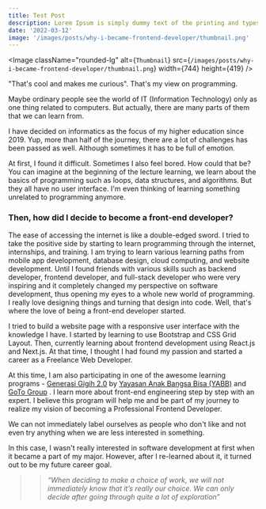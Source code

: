 ```yaml
---
title: Test Post
description: Lorem Ipsum is simply dummy text of the printing and typesetting industry. 
date: '2022-03-12'
image: '/images/posts/why-i-became-frontend-developer/thumbnail.png'
---
```

<Image
  className="rounded-lg"
  alt={`Thumbnail`}
  src={`/images/posts/why-i-became-frontend-developer/thumbnail.png`}
  width={744}
  height={419}
/>

"That's cool and makes me curious". That's my view on programming.

Maybe ordinary people see the world of IT (Information Technology) only as one thing related to computers. But actually, there are many parts of them that we can learn from.

I have decided on informatics as the focus of my higher education since 2019. Yup, more than half of the journey, there are a lot of challenges has been passed as well. Although sometimes it has to be full of emotion.

At first, I found it difficult. Sometimes I also feel bored. How could that be? You can imagine at the beginning of the lecture learning, we learn about the basics of programming such as loops, data structures, and algorithms. But they all have no user interface. I'm even thinking of learning something unrelated to programming anymore.

### Then, how did I decide to become a front-end developer?

The ease of accessing the internet is like a double-edged sword. I tried to take the positive side by starting to learn programming through the internet, internships, and training. I am trying to learn various learning paths from mobile app development, database design, cloud computing, and website development. Until I found friends with various skills such as backend developer, frontend developer, and full-stack developer who were very inspiring and it completely changed my perspective on software development, thus opening my eyes to a whole new world of programming. I really love designing things and turning that design into code. Well, that's where the love of being a front-end developer started.

I tried to build a website page with a responsive user interface with the knowledge I have. I started by learning to use Bootstrap and CSS Grid Layout. Then, currently learning about frontend development using React.js and Next.js. At that time, I thought I had found my passion and started a career as a Freelance Web Developer. 

At this time, I am also participating in one of the awesome learning programs - [Generasi Gigih 2.0](https://www.anakbangsabisa.org/generasi-gigih) by [Yayasan Anak Bangsa Bisa (YABB)](https://www.anakbangsabisa.org)  and  [GoTo Group](https://www.gotocompany.com/) . I learn more about front-end engineering step by step with an expert. I believe this program will help me and be part of my journey to realize my vision of becoming a Professional Frontend Developer.

We can not immediately label ourselves as people who don't like and not even try anything when we are less interested in something.

In this case, I wasn't really interested in software development at first when it became a part of my major. However, after I re-learned about it, it turned out to be my future career goal.

>> *“When deciding to make a choice of work, we will not immediately know that it’s really our choice. We can only decide after going through quite a lot of exploration”*

